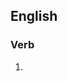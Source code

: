 ==English==

===Verb===
{{head|en|present participle}}

# {{present participle of|foreclose|lang=en|nocat=1}}